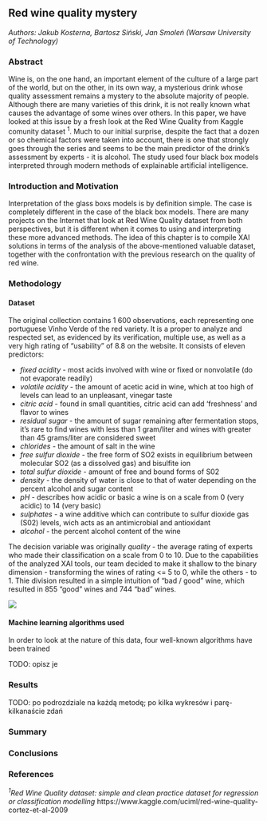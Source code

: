## Red wine quality mystery {#xai1-explainable-wine}

*Authors: Jakub Kosterna, Bartosz Siński, Jan Smoleń (Warsaw University of Technology)*

### Abstract

Wine is, on the one hand, an important element of the culture of a large part of the world, but on the other, in its own way, a mysterious drink whose quality assessment remains a mystery to the absolute majority of people. Although there are many varieties of this drink, it is not really known what causes the advantage of some wines over others. In this paper, we have looked at this issue by a fresh look at the Red Wine Quality from Kaggle comunity dataset ^1^. Much to our initial surprise, despite the fact that a dozen or so chemical factors were taken into account, there is one that strongly goes through the series and seems to be the main predictor of the drink's assessment by experts - it is alcohol. The study used four black box models interpreted through modern methods of explainable artificial intelligence.

### Introduction and Motivation

Interpretation of the glass boxs models is by definition simple. The case is completely different in the case of the black box models. There are many projects on the Internet that look at Red Wine Quality dataset from both perspectives, but it is different when it comes to using and interpreting these more advanced methods. The idea of this chapter is to compile XAI solutions in terms of the analysis of the above-mentioned valuable dataset, together with the confrontation with the previous research on the quality of red wine.

### Methodology

#### Dataset

The original collection contains 1 600 observations, each representing one portuguese Vinho Verde of the red variety. It is a proper to analyze and respected set, as evidenced by its verification, multiple use, as well as a very high rating of "usability" of 8.8 on the website. It consists of eleven predictors:

* *fixed acidity* - most acids involved with wine or fixed or nonvolatile (do not evaporate readily)
* *volatile acidity* - the amount of acetic acid in wine, which at too high of levels can lead to an unpleasant, vinegar taste
* *citric acid* - found in small quantities, citric acid can add 'freshness' and flavor to wines
* *residual sugar* - the amount of sugar remaining after fermentation stops, it's rare to find wines with less than 1 gram/liter and wines with greater than 45 grams/liter are considered sweet
* *chlorides* - the amount of salt in the wine
* *free sulfur dioxide* - the free form of SO2 exists in equilibrium between molecular SO2 (as a dissolved gas) and bisulfite ion
* *total sulfur dioxide* - amount of free and bound forms of S02
* *density* - the density of water is close to that of water depending on the percent alcohol and sugar content
* *pH* - describes how acidic or basic a wine is on a scale from 0 (very acidic) to 14 (very basic)
* *sulphates* - a wine additive which can contribute to sulfur dioxide gas (S02) levels, wich acts as an antimicrobial and antioxidant
* *alcohol* - the percent alcohol content of the wine

The decision variable was originally *quality* - the average rating of experts who made their classification on a scale from 0 to 10. Due to the capabilities of the analyzed XAI tools, our team decided to make it shallow to the binary dimension - transforming the wines of rating <= 5 to 0, while the others - to 1. Thie division resulted in a simple intuition of "bad / good" wine, which resulted in 855 "good" wines and 744 "bad" wines.

![](images/1-4-targetCounts.png)

#### Machine learning algorithms used

In order to look at the nature of this data, four well-known algorithms have been trained

TODO: opisz je

### Results

TODO: po podrozdziale na każdą metodę; po kilka wykresów i parę-kilkanaście zdań

### Summary

### Conclusions

### References

*^1^Red Wine Quality dataset: simple and clean practice dataset for regression or classification modelling*
https://www.kaggle.com/uciml/red-wine-quality-cortez-et-al-2009